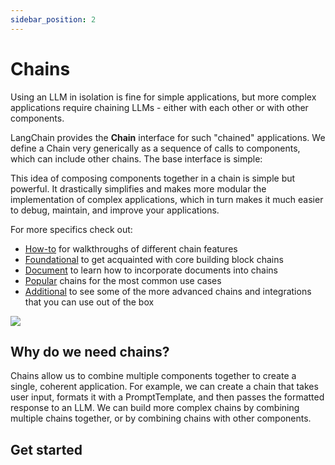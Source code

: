 ```yaml
---
sidebar_position: 2
---
```


# Chains

Using an LLM in isolation is fine for simple applications,
but more complex applications require chaining LLMs - either with each other or with other components.

LangChain provides the **Chain** interface for such "chained" applications. We define a Chain very generically as a sequence of calls to components, which can include other chains. The base interface is simple:


<BaseClass/>

This idea of composing components together in a chain is simple but powerful. It drastically simplifies and makes more modular the implementation of complex applications, which in turn makes it much easier to debug, maintain, and improve your applications.

For more specifics check out:
- [How-to](./how_to) for walkthroughs of different chain features
- [Foundational](./foundational) to get acquainted with core building block chains
- [Document](./document) to learn how to incorporate documents into chains
- [Popular](./popular) chains for the most common use cases
- [Additional](./additional) to see some of the more advanced chains and integrations that you can use out of the box

![](https://drive.google.com/uc?id=1r56iE1urbbeXQCkRclCxWb8zJp24mkGr)

## Why do we need chains?

Chains allow us to combine multiple components together to create a single, coherent application. For example, we can create a chain that takes user input, formats it with a PromptTemplate, and then passes the formatted response to an LLM. We can build more complex chains by combining multiple chains together, or by combining chains with other components.

## Get started


<GetStarted/>